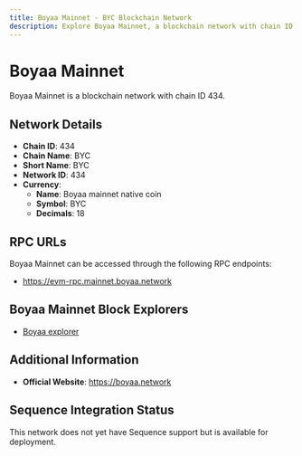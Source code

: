 ```yaml
--- 
title: Boyaa Mainnet - BYC Blockchain Network
description: Explore Boyaa Mainnet, a blockchain network with chain ID 434. Learn about its native currency, Boyaa mainnet native coin, and how to interact with the network.
---
```


# Boyaa Mainnet

Boyaa Mainnet is a blockchain network with chain ID 434.

## Network Details

- **Chain ID**: 434
- **Chain Name**: BYC
- **Short Name**: BYC
- **Network ID**: 434
- **Currency**: 
  - **Name**: Boyaa mainnet native coin
  - **Symbol**: BYC
  - **Decimals**: 18

## RPC URLs

Boyaa Mainnet can be accessed through the following RPC endpoints:

- https://evm-rpc.mainnet.boyaa.network

## Boyaa Mainnet Block Explorers

- [Boyaa explorer](https://explorer.mainnet.boyaa.network)

## Additional Information

- **Official Website**: https://boyaa.network

## Sequence Integration Status

This network does not yet have Sequence support but is available for deployment.

